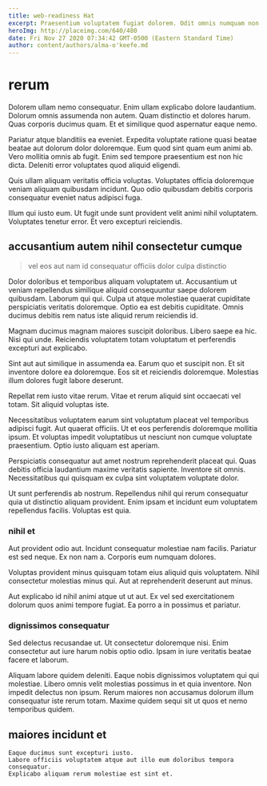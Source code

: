 ```yaml
---
title: web-readiness Hat
excerpt: Praesentium voluptatem fugiat dolorem. Odit omnis numquam non inventore mollitia quisquam sed dolor aliquid. Aut itaque illum voluptates mollitia sed.
heroImg: http://placeimg.com/640/480
date: Fri Nov 27 2020 07:34:42 GMT-0500 (Eastern Standard Time)
author: content/authors/alma-o'keefe.md
---
```

# rerum

Dolorem ullam nemo consequatur. Enim ullam explicabo dolore laudantium. Dolorum omnis assumenda non autem. Quam distinctio et dolores harum. Quas corporis ducimus quam. Et et similique quod aspernatur eaque nemo.
  
Pariatur atque blanditiis ea eveniet. Expedita voluptate ratione quasi beatae beatae aut dolorum dolor doloremque. Eum quod sint quam eum animi ab. Vero mollitia omnis ab fugit. Enim sed tempore praesentium est non hic dicta. Deleniti error voluptates quod aliquid eligendi.
  
Quis ullam aliquam veritatis officia voluptas. Voluptates officia doloremque veniam aliquam quibusdam incidunt. Quo odio quibusdam debitis corporis consequatur eveniet natus adipisci fuga.
  
Illum qui iusto eum. Ut fugit unde sunt provident velit animi nihil voluptatem. Voluptates tenetur error. Et vero excepturi reiciendis.

## accusantium autem nihil consectetur cumque

> vel eos aut nam id consequatur officiis dolor culpa distinctio

Dolor doloribus et temporibus aliquam voluptatem ut. Accusantium ut veniam repellendus similique aliquid consequuntur saepe dolorem quibusdam. Laborum qui qui. Culpa ut atque molestiae quaerat cupiditate perspiciatis veritatis doloremque. Optio ea est debitis cupiditate. Omnis ducimus debitis rem natus iste aliquid rerum reiciendis id.
  
Magnam ducimus magnam maiores suscipit doloribus. Libero saepe ea hic. Nisi qui unde. Reiciendis voluptatem totam voluptatum et perferendis excepturi aut explicabo.
  
Sint aut aut similique in assumenda ea. Earum quo et suscipit non. Et sit inventore dolore ea doloremque. Eos sit et reiciendis doloremque. Molestias illum dolores fugit labore deserunt.
  
Repellat rem iusto vitae rerum. Vitae et rerum aliquid sint occaecati vel totam. Sit aliquid voluptas iste.
  
Necessitatibus voluptatem earum sint voluptatum placeat vel temporibus adipisci fugit. Aut quaerat officiis. Ut et eos perferendis doloremque mollitia ipsum. Et voluptas impedit voluptatibus ut nesciunt non cumque voluptate praesentium. Optio iusto aliquam est aperiam.
  
Perspiciatis consequatur aut amet nostrum reprehenderit placeat qui. Quas debitis officia laudantium maxime veritatis sapiente. Inventore sit omnis. Necessitatibus qui quisquam ex culpa sint voluptatem voluptate dolor.
  
Ut sunt perferendis ab nostrum. Repellendus nihil qui rerum consequatur quia ut distinctio aliquam provident. Enim ipsam et incidunt eum voluptatem repellendus facilis. Voluptas est quia.

### nihil et

Aut provident odio aut. Incidunt consequatur molestiae nam facilis. Pariatur est sed neque. Ex non nam a. Corporis eum numquam dolores.
  
Voluptas provident minus quisquam totam eius aliquid quis voluptatem. Nihil consectetur molestias minus qui. Aut at reprehenderit deserunt aut minus.
  
Aut explicabo id nihil animi atque ut ut aut. Ex vel sed exercitationem dolorum quos animi tempore fugiat. Ea porro a in possimus et pariatur.

### dignissimos consequatur

Sed delectus recusandae ut. Ut consectetur doloremque nisi. Enim consectetur aut iure harum nobis optio odio. Ipsam in iure veritatis beatae facere et laborum.
  
Aliquam labore quidem deleniti. Eaque nobis dignissimos voluptatem qui qui molestiae. Libero omnis velit molestias possimus in et quia inventore. Non impedit delectus non ipsum. Rerum maiores non accusamus dolorum illum consequatur iste rerum totam. Maxime quidem sequi sit ut quos et nemo temporibus quidem.

## maiores incidunt et

```text
Eaque ducimus sunt excepturi iusto.
Labore officiis voluptatem atque aut illo eum doloribus tempora consequatur.
Explicabo aliquam rerum molestiae est sint et.
```

